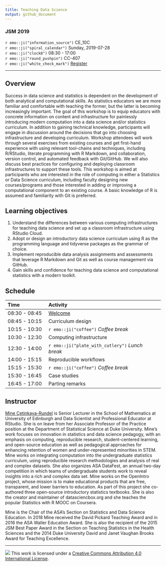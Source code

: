 ```yaml
---
title: Teaching Data Science
output: github_document
---
```


### JSM 2019

`r emo::ji("information_source")` CE_10C  
`r emo::ji("spiral_calendar")`    Sunday, 2019-07-28  
`r emo::ji("clock8")`             08:30 - 17:00  
`r emo::ji("round_pushpin")`      CC-407  
`r emo::ji("white_check_mark")`   [Register](https://ww2.amstat.org/meetings/jsm/2019/onlineprogram/ActivityDetails.cfm?SessionID=218189)

---

## Overview

Success in data science and statistics is dependent on the development of both analytical and computational skills. As statistics educators we are more familiar and comfortable with teaching the former, but the latter is becoming increasingly important. The goal of this workshop is to equip educators with concrete information on content and infrastructure for painlessly introducing modern computation into a data science and/or statistics curriculum. In addition to gaining technical knowledge, participants will engage in discussion around the decisions that go into choosing infrastructure and developing curriculum. Workshop attendees will work through several exercises from existing courses and get first-hand experience with using relevant tool-chains and techniques, including R/RStudio, literate programming with R Markdown, and collaboration, version control, and automated feedback with Git/GitHub. We will also discuss best practices for configuring and deploying classroom infrastructures to support these tools. This workshop is aimed at participants who are interested in the role of computing in either a Statistics or Data Science curriculum, including faculty designing new courses/programs and those interested in adding or improving a computational component to an existing course. A basic knowledge of R is assumed and familiarity with Git is preferred.

## Learning objectives

1. Understand the differences between various computing infrastructures for teaching data science and set up a classroom infrastructure using RStudio Cloud. 
2. Adopt or design an introductory data science curriculum using R as the programming language and tidyverse packages as the grammar of choice. 
3. Implement reproducible data analysis assignments and assessments that leverage R Markdown and Git as well as course management via GitHub. 
4. Gain skills and confidence for teaching data science and computational statistics with a modern toolkit.

## Schedule

| Time          | Activity                                |
|:--------------|:----------------------------------------|
| 08:30 - 08:45 | [Welcome](/00-welcome/00-welcome.pdf)                                 |
| 08:45 - 10:15 | Curriculum design                       |
| 10:15 - 10:30 | `r emo::ji("coffee")` *Coffee break*    |
| 10:30 - 12:30 | Computing infrastructure                |
| 12:30 - 14:00 | `r emo::ji("plate_with_cutlery")` *Lunch break*  |
| 14:00 - 15:15 | Reproducible workflows                  |
| 15:15 - 15:30 | `r emo::ji("coffee")` *Coffee break*    |
| 15:30 - 16:45 | Case studies                            |
| 16:45 - 17:00 | Parting remarks                         |

## Instructor

[Mine Çetinkaya-Rundel](http://mine-cr.com) is Senior Lecturer in the School of Mathematics at University of Edinburgh and Data Scientist and Professional Educator at RStudio. She is on leave from her Associate Professor of the Practice position at the Department of Statistical Science at Duke University. Mine’s work focuses on innovation in statistics and data science pedagogy, with an emphasis on computing, reproducible research, student-centered learning, and open-source education as well as pedagogical approaches for enhancing retention of women and under-represented minorities in STEM. Mine works on integrating computation into the undergraduate statistics curriculum, using reproducible research methodologies and analysis of real and complex datasets. She also organizes ASA DataFest, an annual two-day competition in which teams of undergraduate students work to reveal insights into a rich and complex data set. Mine works on the OpenIntro project, whose mission is to make educational products that are free, transparent, and lower barriers to education. As part of this project she co-authored three open-source introductory statistics textbooks. She is also the creator and maintainer of datasciencbox.org and she teaches the popular Statistics with R MOOC on Coursera. 

Mine is the Chair of the ASA's Section on Statistics and Data Science Education. In 2018 Mine received the David Pickard Teaching Award and in 2016 the ASA Waller Education Award. She is also the recipient of the 2015 JSM Best Paper Award in the Section on Teaching Statistics in the Health Sciences and the 2014 Duke University David and Janet Vaughan Brooks Award for Teaching Excellence.

---

![](https://i.creativecommons.org/l/by/4.0/88x31.png)  This work is licensed under a [Creative Commons Attribution 4.0 International License](https://creativecommons.org/licenses/by/4.0/).
